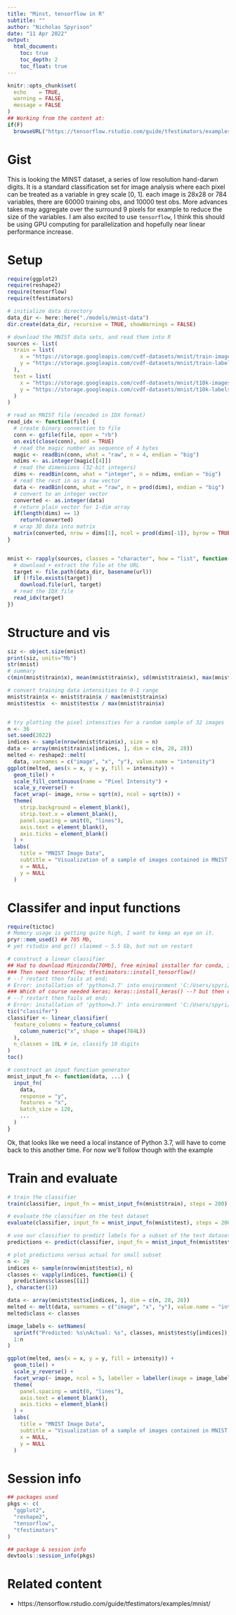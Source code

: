 ```yaml
---
title: "Minst, tensorflow in R"
subtitle: ""
author: "Nicholas Spyrison"
date: "11 Apr 2022"
output: 
  html_document:
    toc: true
    toc_depth: 2
    toc_float: true
---
```


```r
knitr::opts_chunk$set(
  echo    = TRUE,
  warning = FALSE, 
  message = FALSE
)
## Working from the content at:
if(F)
  browseURL("https://tensorflow.rstudio.com/guide/tfestimators/examples/mnist/")
```

# Gist

This is looking the MINST dataset, a series of low resolution hand-darwn digits. It is a standard classification set for image analysis where each pixel can be treated as a variable in grey scale [0, 1]. each image is 28x28 or 784 variables, there are 60000 training obs, and 10000 test obs. More advances takes may aggregate over the surround 9 pixels for example to reduce the size of the variables. I am also excited to use `tensorflow`, I think this should be using GPU computing for parallelization and hopefully near linear performance increase.


# Setup

```r
require(ggplot2)
require(reshape2)
require(tensorflow)
require(tfestimators)

# initialize data directory
data_dir <- here::here("./models/mnist-data")
dir.create(data_dir, recursive = TRUE, showWarnings = FALSE)

# download the MNIST data sets, and read them into R
sources <- list(
  train = list(
    x = "https://storage.googleapis.com/cvdf-datasets/mnist/train-images-idx3-ubyte.gz",
    y = "https://storage.googleapis.com/cvdf-datasets/mnist/train-labels-idx1-ubyte.gz"
  ),
  test = list(
    x = "https://storage.googleapis.com/cvdf-datasets/mnist/t10k-images-idx3-ubyte.gz",
    y = "https://storage.googleapis.com/cvdf-datasets/mnist/t10k-labels-idx1-ubyte.gz"
  )
)

# read an MNIST file (encoded in IDX format)
read_idx <- function(file) {
  # create binary connection to file
  conn <- gzfile(file, open = "rb")
  on.exit(close(conn), add = TRUE)
  # read the magic number as sequence of 4 bytes
  magic <- readBin(conn, what = "raw", n = 4, endian = "big")
  ndims <- as.integer(magic[[4]])
  # read the dimensions (32-bit integers)
  dims <- readBin(conn, what = "integer", n = ndims, endian = "big")
  # read the rest in as a raw vector
  data <- readBin(conn, what = "raw", n = prod(dims), endian = "big")
  # convert to an integer vector
  converted <- as.integer(data)
  # return plain vector for 1-dim array
  if(length(dims) == 1)
    return(converted)
  # wrap 3D data into matrix
  matrix(converted, nrow = dims[1], ncol = prod(dims[-1]), byrow = TRUE)
}


mnist <- rapply(sources, classes = "character", how = "list", function(url){
  # download + extract the file at the URL
  target <- file.path(data_dir, basename(url))
  if (!file.exists(target))
    download.file(url, target)
  # read the IDX file
  read_idx(target)
})
```

# Structure and vis
```r
siz <- object.size(mnist)
print(siz, units="Mb")
str(mnist)
# summary
c(min(mnist$train$x), mean(mnist$train$x), sd(mnist$train$x), max(mnist$train$x))

# convert training data intensities to 0-1 range
mnist$train$x <- mnist$train$x / max(mnist$train$x)
mnist$test$x  <- mnist$test$x / max(mnist$train$x)


# try plotting the pixel intensities for a random sample of 32 images
n <- 36
set.seed(2022)
indices <- sample(nrow(mnist$train$x), size = n)
data <- array(mnist$train$x[indices, ], dim = c(n, 28, 28))
melted <- reshape2::melt(
  data, varnames = c("image", "x", "y"), value.name = "intensity")
ggplot(melted, aes(x = x, y = y, fill = intensity)) +
  geom_tile() +
  scale_fill_continuous(name = "Pixel Intensity") +
  scale_y_reverse() +
  facet_wrap(~ image, nrow = sqrt(n), ncol = sqrt(n)) +
  theme(
    strip.background = element_blank(),
    strip.text.x = element_blank(),
    panel.spacing = unit(0, "lines"),
    axis.text = element_blank(),
    axis.ticks = element_blank()
  ) +
  labs(
    title = "MNIST Image Data",
    subtitle = "Visualization of a sample of images contained in MNIST data set.",
    x = NULL,
    y = NULL
  )
```

# Classifer and input functions
```r
require(tictoc)
# Memory usage is getting quite high, I want to keep an eye on it.
pryr::mem_used() ## 705 Mb,
# yet rstudio and gc() claimed ~ 5.5 Gb, but not on restart

# construct a linear classifier
## Had to download Miniconda[70Mb], free minimal installer for conda, inc python
### Then need tensorflow; tfestimators::install_tensorflow()
# --? restart then fails at end;
# Error: installation of 'python=3.7' into environment 'C:/Users/spyri/AppData/Local/r-miniconda/envs/r-reticulate' failed [error code 1]
### Which of course needed keras; keras::install_keras() --? but then didn't?
# --? restart then fails at end;
# Error: installation of 'python=3.7' into environment 'C:/Users/spyri/AppData/Local/r-miniconda/envs/r-reticulate' failed [error code 1]
tic("classifer")
classifier <- linear_classifier(
  feature_columns = feature_columns(
    column_numeric("x", shape = shape(784L))
  ),
  n_classes = 10L # ie, classify 10 digits
)
toc()

# construct an input function generator
mnist_input_fn <- function(data, ...) {
  input_fn(
    data,
    response = "y",
    features = "x",
    batch_size = 128,
    ...
  )
}
```

Ok, that looks like we need a local instance of Python 3.7, will have to come back to this another time. For now we'll follow though with the example

# Train and evaluate

```r
# train the classifier
train(classifier, input_fn = mnist_input_fn(mnist$train), steps = 200)

# evaluate the classifier on the test dataset
evaluate(classifier, input_fn = mnist_input_fn(mnist$test), steps = 200)

# use our classifier to predict labels for a subset of the test dataset
predictions <- predict(classifier, input_fn = mnist_input_fn(mnist$test))

# plot predictions versus actual for small subset
n <- 20
indices <- sample(nrow(mnist$test$x), n)
classes <- vapply(indices, function(i) {
  predictions$classes[[i]]
}, character(1))

data <- array(mnist$test$x[indices, ], dim = c(n, 28, 28))
melted <- melt(data, varnames = c("image", "x", "y"), value.name = "intensity")
melted$class <- classes

image_labels <- setNames(
  sprintf("Predicted: %s\nActual: %s", classes, mnist$test$y[indices]),
  1:n
)

ggplot(melted, aes(x = x, y = y, fill = intensity)) +
  geom_tile() +
  scale_y_reverse() +
  facet_wrap(~ image, ncol = 5, labeller = labeller(image = image_labels)) +
  theme(
    panel.spacing = unit(0, "lines"),
    axis.text = element_blank(),
    axis.ticks = element_blank()
  ) +
  labs(
    title = "MNIST Image Data",
    subtitle = "Visualization of a sample of images contained in MNIST data set.",
    x = NULL,
    y = NULL
  )
```

# Session info

```r
## packages used
pkgs <- c(
  "ggplot2",
  "reshape2",
  "tensorflow",
  "tfestimators"
)

## package & session info
devtools::session_info(pkgs)
```

# Related content

- https://tensorflow.rstudio.com/guide/tfestimators/examples/mnist/

